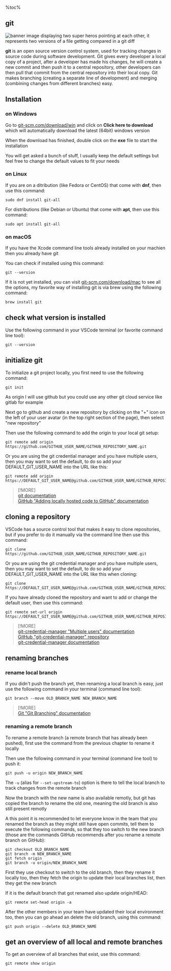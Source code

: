 %toc%

<article>

# git

![banner image displaying two super heros pointing at each other, it represents two versions of a file getting compared in a git diff](../../../../public/assets/images/app/web_development/posts/git/banner.png 'when two files meet in git diff')

**git** is an open source version control system, used for tracking changes in source code during software development. Git gives every developer a local copy of a project, after a developer has made his changes, he will create a new commit and then push it to a central repository, other developers can then pull that commit from the central repository into their local copy. Git makes branching (creating a separate line of development) and merging (combining changes from different branches) easy.

## Installation

### on Windows

Go to [git-scm.com/download/win](https://git-scm.com/download/win) and click on **Click here to download** which will automatically download the latest (64bit) windows version

When the download has finished, double click on the **exe** file to start the installation

You will get asked a bunch of stuff, I usually keep the default settings but feel free to change the default values to fit your needs

### on Linux

If you are on a ditribution (like Fedora or CentOS) that come with **dnf**, then use this command:

```shell
sudo dnf install git-all
```

For distributions (like Debian or Ubuntu) that come with **apt**, then use this command:

```shell
sudo apt install git-all
```

### on macOS

If you have the Xcode command line tools already installed on your machien then you already have git

You can check if installed using this command:

```shell
git --version
```

If it is not yet installed, you can visit [git-scm.com/download/mac](https://git-scm.com/download/mac) to see all the options, my favorite way of installing git is via brew using the following command:

```shell
brew install git
```

## check what version is installed

Use the following command in your VSCode terminal (or favorite command line tool):

```shell
git --version
```

## initialize git

To initialize a git project locally, you first need to use the following command:

```shell
git init
```

As origin I will use github but you could use any other git cloud service like gitlab for example

Next go to github and create a new repository by clicking on the "+" icon on the left of your user avatar (in the top right section of the page), then select "new repository"

Then use the following command to add the origin to your local git setup:

```shell
git remote add origin https://github.com/GITHUB_USER_NAME/GITHUB_REPOSITORY_NAME.git
```

Or you are using the git credential manager and you have multiple users, then you may want to set the default, to do so add your DEFAULT_GIT_USER_NAME into the URL like this:

```shell
git remote add origin https://DEFAULT_GIT_USER_NAME@github.com/GITHUB_USER_NAME/GITHUB_REPOSITORY_NAME.git
```

> [!MORE]  
> [git documentation](https://git-scm.com/doc)  
> [GitHub "Adding locally hosted code to GitHub" documentation](https://docs.github.com/github/importing-your-projects-to-github/adding-an-existing-project-to-github-using-the-command-line)  

## cloning a repository

VSCode has a source control tool that makes it easy to clone repositories, but if you prefer to do it manually via the command line then use this command:

```shell
git clone https://github.com/GITHUB_USER_NAME/GITHUB_REPOSITORY_NAME.git
```

Or you are using the git credential manager and you have multiple users, then you may want to set the default, to do so add your DEFAULT_GIT_USER_NAME into the URL like this when cloning:

```shell
git clone https://DEFAULT_GIT_USER_NAME@github.com/GITHUB_USER_NAME/GITHUB_REPOSITORY_NAME.git
```

If you have already cloned the repository and want to add or change the default user, then use this command:

```shell
git remote set-url origin https://DEFAULT_GIT_USER_NAME@github.com/GITHUB_USER_NAME/GITHUB_REPOSITORY_NAME.git
```

> [!MORE]  
> [git-credential-manager "Multiple users" documentation](https://github.com/git-ecosystem/git-credential-manager/blob/main/docs/multiple-users.md)  
> [GitHub "git-credential-manager" repository](https://github.com/git-ecosystem/git-credential-manager)  
> [git-credential-manager documentation](https://github.com/git-ecosystem/git-credential-manager/blob/release/docs/README.md)  

## renaming branches

### rename local branch

If you didn't push the branch yet, then renaming a local branch is easy, just use the following command in your terminal (command line tool):

```shell
git branch --move OLD_BRANCH_NAME NEW_BRANCH_NAME
```

> [!MORE]  
> [Git "Git Branching" documentation](https://git-scm.com/book/en/v2/Git-Branching-Branch-Management)

### renaming a remote branch

To rename a remote branch (a remote branch that has already been pushed), first use the command from the previous chapter to rename it locally

Then use the following command in your terminal (command line tool) to push it:

```shell
git push -u origin NEW_BRANCH_NAME
```

The `-u` (alias for `--set-upstream-to`) option is there to tell the local branch to track changes from the remote branch

Now the branch with the new name is also available remotly, but git has copied the branch to rename the old one, meaning the old branch is also still present remotly

A this point it is recommended to let everyone know in the team that you renamed the branch as they might still have open commits, tell them to execute the following commands, so that they too switch to the new branch (those are the commands GitHub recommends after you rename a remote branch on GitHub):

```shell
git checkout OLD_BRANCH_NAME
git branch -m NEW_BRANCH_NAME
git fetch origin
git branch -u origin/NEW_BRANCH_NAME
```

First they use checkout to switch to the old branch, then they rename it locally too, then they fetch the origin to update their local branches list, then they get the new branch

If it is the default branch that got renamed also update origin/HEAD:

```shell
git remote set-head origin -a
```

After the other members in your team have updated their local environment too, then you can go ahead an delete the old branch, using this command:

```shell
git push origin --delete OLD_BRANCH_NAME
```

## get an overview of all local and remote branches

To get an overview of all branches that exist, use this command:

```shell
git remote show origin
```

</article>
